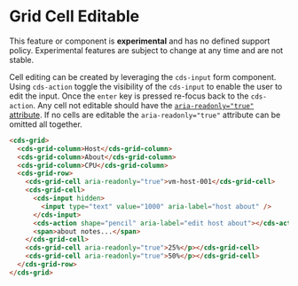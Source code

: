 
<Meta title="Data Grid (Preview)/Cell Editable" />

# Grid Cell Editable

<cds-alert-group status="danger" cds-layout="m-b:lg">
  <cds-alert>
    This feature or component is <strong>experimental</strong> and has no defined support policy. Experimental features
    are subject to change at any time and are not stable.
  </cds-alert>
</cds-alert-group>

Cell editing can be created by leveraging the `cds-input` form component. Using `cds-action`
toggle the visibility of the `cds-input` to enable the user to edit the input. Once the `enter` key is pressed
re-focus back to the `cds-action`. Any cell not editable should have the [`aria-readonly="true"` attribute](https://www.w3.org/TR/wai-aria-1.1/#aria-readonly).
If no cells are editable the `aria-readonly="true"` attribute can be omitted all together.

<Story id="stories-grid--cell-editable" />

```html
<cds-grid>
  <cds-grid-column>Host</cds-grid-column>
  <cds-grid-column>About</cds-grid-column>
  <cds-grid-column>CPU</cds-grid-column>
  <cds-grid-row>
    <cds-grid-cell aria-readonly="true">vm-host-001</cds-grid-cell>
    <cds-grid-cell>
      <cds-input hidden>
        <input type="text" value="1000" aria-label="host about" />
      </cds-input>
      <cds-action shape="pencil" aria-label="edit host about"></cds-action>
      <span>about notes...</span>
    </cds-grid-cell>
    <cds-grid-cell aria-readonly="true">25%</p></cds-grid-cell>
    <cds-grid-cell aria-readonly="true">50%</p></cds-grid-cell>
  </cds-grid-row>
</cds-grid>
```
